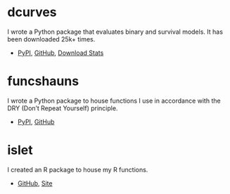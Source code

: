 # dcurves

I wrote a Python package that evaluates binary and survival models. It has been downloaded 25k+ times.

-   [PyPI](https://pypi.org/project/dcurves/), [GitHub](https://github.com/MSKCC-Epi-Bio/dcurves){.uri}, [Download Stats](https://pepy.tech/projects/dcurves){.uri}

# funcshauns

I wrote a Python package to house functions I use in accordance with the DRY (Don't Repeat Yourself) principle.

-   [PyPI](https://pypi.org/project/funcshauns/), [GitHub](https://github.com/shaunporwal/funcshauns)

# islet

I created an R package to house my R functions.

-   [GitHub](https://github.com/shaunporwal/islet), [Site](https://www.shaunporwal.com/islet)